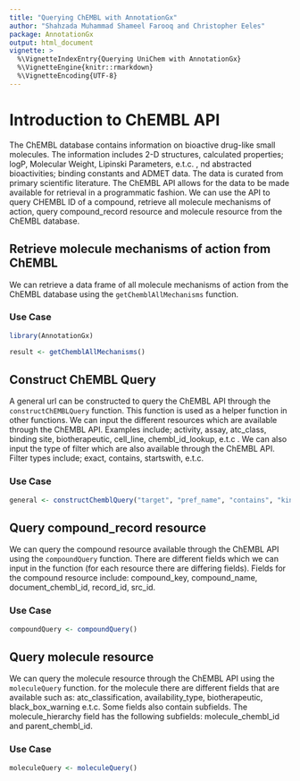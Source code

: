 ```yaml
---
title: "Querying ChEMBL with AnnotationGx"
author: "Shahzada Muhammad Shameel Farooq and Christopher Eeles"
package: AnnotationGx
output: html_document
vignette: >
  %\VignetteIndexEntry{Querying UniChem with AnnotationGx}
  %\VignetteEngine{knitr::rmarkdown}
  %\VignetteEncoding{UTF-8}  
---
```


# Introduction to ChEMBL API

The ChEMBL database contains information on bioactive drug-like small molecules.
The information includes 2-D structures, calculated properties; logP, Molecular
Weight, Lipinski Parameters, e.t.c. , nd abstracted bioactivities; binding 
constants and ADMET data. The data is curated from primary scientific literature.
The ChEMBL API allows for the data to be made available for retrieval in a 
programmatic fashion. We can use the API to query CHEMBL ID of a compound, retrieve
all molecule mechanisms of action, query compound_record resource and molecule 
resource from the ChEMBL database.

## Retrieve molecule mechanisms of action from ChEMBL

We can retrieve a data frame of all molecule mechanisms of action from the 
ChEMBL database using the `getChemblAllMechanisms` function.

### Use Case

```r
library(AnnotationGx)

result <- getChemblAllMechanisms()
```

## Construct ChEMBL Query 

A general url can be constructed to query the ChEMBL API through the `constructChEMBLQuery`
function. This function is used as a helper function in other functions. We can 
input the different resources which are available through the ChEMBL API. Examples
include; activity, assay, atc_class, binding site, biotherapeutic, cell_line, chembl_id_lookup,
e.t.c . We can also input the type of filter which are also available through the ChEMBL
API. Filter types include; exact, contains, startswith, e.t.c.

### Use Case
```r
general <- constructChemblQuery("target", "pref_name", "contains", "kinase") 
```

## Query compound_record resource

We can query the compound resource available through the ChEMBL API using the 
`compoundQuery` function. There are different fields which we can input in the
function (for each resource there are differing fields). Fields for the compound
resource include: compound_key, compound_name, document_chembl_id, record_id, 
src_id.

### Use Case
```r
compoundQuery <- compoundQuery() 
```

## Query molecule resource

We can query the molecule resource through the ChEMBL API using the `moleculeQuery`
function. for the molecule there are different fields that are available such as:
atc_classification, availability_type, biotherapeutic, black_box_warning e.t.c. Some
fields also contain subfields. The molecule_hierarchy field has the following 
subfields: molecule_chembl_id and parent_chembl_id. 

### Use Case
```r
moleculeQuery <- moleculeQuery() 
```

